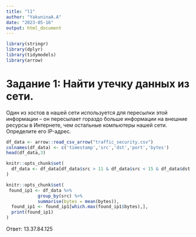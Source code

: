 ```yaml
---
title: "l1"
author: "YakuninaA.A"
date: "2023-05-16"
output: html_document
---
```


```r
library(stringr)
library(dplyr)
library(tidymodels)
library(arrow)
```
# Задание 1: Найти утечку данных из сети.

Один из хостов в нашей сети используется для пересылки этой информации – он пересылает гораздо больше информации на внешние ресурсы в Интернете, чем остальные компьютеры нашей сети. Определите его IP-адрес.

```r
df_data <- arrow::read_csv_arrow("traffic_security.csv")
colnames(df_data) <- c('timestamp','src','dst','port','bytes')
head(df_data,3)
```

```r
knitr::opts_chunk$set(
  df_data <- df_data[df_data$src > 11 & df_data$src < 15 & df_data$dst < 11 | df_data$dst > 15, ]
)

knitr::opts_chunk$set(
 found_ip1 <- df_data %>%
            group_by(src) %>%
            summarise(bytes = mean(bytes)),
  found_ip1 <- found_ip1[which.max(found_ip1$bytes),],
  print(found_ip1) 
)
```

Ответ: 13.37.84.125





